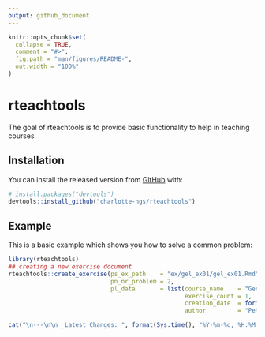 ```yaml
---
output: github_document
---
```


<!-- README.md is generated from README.Rmd. Please edit that file -->

```r
knitr::opts_chunk$set(
  collapse = TRUE,
  comment = "#>",
  fig.path = "man/figures/README-",
  out.width = "100%"
)
```

# rteachtools

<!-- badges: start -->
<!-- badges: end -->

The goal of rteachtools is to provide basic functionality to help in teaching courses


## Installation

You can install the released version from [GitHub](https://github.com/) with:

``` r
# install.packages("devtools")
devtools::install_github("charlotte-ngs/rteachtools")
```

## Example

This is a basic example which shows you how to solve a common problem:

```r
library(rteachtools)
## creating a new exercise document
rteachtools::create_exercise(ps_ex_path    = "ex/gel_ex01/gel_ex01.Rmd",
                             pn_nr_problem = 2,
                             pl_data       = list(course_name    = "Genetic Evaluation",
                                                  exercise_count = 1,
                                                  creation_date  = format(Sys.Date(), "%Y-%m-%d"),
                                                  author         = "Peter von Rohr"))

```


```r
cat("\n---\n\n _Latest Changes: ", format(Sys.time(), "%Y-%m-%d, %H:%M:%S"),  "(", Sys.info()[["user"]], ")_")
```

